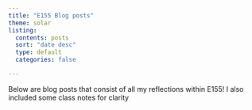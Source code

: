 ```yaml
---
title: "E155 Blog posts"
theme: solar
listing:
  contents: posts
  sort: "date desc"
  type: default
  categories: false

---
```

Below are blog posts that consist of all my reflections within E155! I also included some class notes for clarity
 
